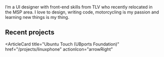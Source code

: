 
<PageDescription>

I’m a UI designer with front-end skills from TLV who recently relocated in the MSP area. I love to design, writing code, motorcycling is my passion and learning new things is my thing.

</PageDescription>

## Recent projects

<Row>
<Column colMd={4} colLg={4} noGutterMdLeft>

<ArticleCard
  title="Ubuntu Touch (UBports Foundation)"
  href="/projects/linuxphone"
  actionIcon="arrowRight"
>

</ArticleCard>
</Column>
<Column colMd={4} colLg={4} noGutterMdLeft>
<ArticleCard
  title="BeyondBenefits"
  href="/projects/beyondbenefits"
  color="g10"
  actionIcon="arrowRight"
>

</ArticleCard>

</Column>
<Column colMd={4} colLg={4} noGutterMdLeft>
<ArticleCard
  title="Wint.Ai"
  href="/projects/wintwi"
  actionIcon="arrowRight"
>


</ArticleCard>

</Column>
</Row>

